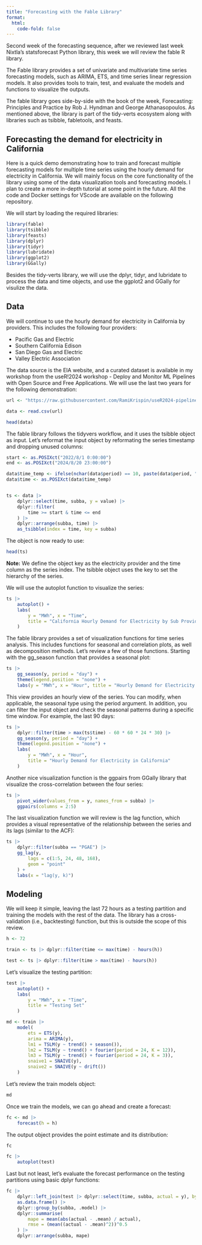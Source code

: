 ```yaml
---
title: "Forecasting with the Fable Library"
format:
  html:
    code-fold: false
---
```


Second week of the forecasting sequence, after we reviewed last week Nixtla's statsforecast Python library, this week we will review the fable R library.

The Fable library provides a set of univariate and multivariate time series forecasting models, such as ARIMA, ETS, and time series linear regression models. It also provides tools to train, test, and evaluate the models and functions to visualize the outputs.

The fable library goes side-by-side with the book of the week, Forecasting: Principles and Practice by Rob J. Hyndman and George Athanasopoulos. As mentioned above, the library is part of the tidy-verts ecosystem along with libraries such as tsibble, fabletools, and feasts. 

## Forecasting the demand for electricity in California
Here is a quick demo demonstrating how to train and forecast multiple forecasting models for multiple time series using the hourly demand for electricity in California. We will mainly focus on the core functionality of the library using some of the data visualization tools and forecasting models. I plan to create a more in-depth tutorial at some point in the future. All the code and Docker settings for VScode are available on the following repository. 

We will start by loading the required libraries:

```r
library(fable)
library(tsibble)
library(feasts)
library(dplyr)
library(tidyr)
library(lubridate)
library(ggplot2)
library(GGally)
```


Besides the tidy-verts library, we will use the dplyr, tidyr, and lubridate to process the data and time objects, and use the ggplot2 and GGally for visulize the data.

## Data

We will continue to use the hourly demand for electricity in California by providers. This includes the following four providers:

- Pacific Gas and Electric
- Southern California Edison
- San Diego Gas and Electric
- Valley Electric Association

The data source is the EIA website, and a curated dataset is available in my workshop from the useR!2024 workshop - Deploy and Monitor ML Pipelines with Open Source and Free Applications. We will use the last two years for the following demonstration:

```r
url <- "https://raw.githubusercontent.com/RamiKrispin/useR2024-pipeline-workshop/main/data/data.csv"

data <- read.csv(url)

head(data)
```

The fable library follows the tidyvers workflow, and it uses the tsibble object as input. Let's reformat the input object by reformating the series timestamp and dropping unused columns:

```r
start <- as.POSIXct("2022/8/1 0:00:00")
end <- as.POSIXct("2024/8/20 23:00:00")

data$time_temp <- ifelse(nchar(data$period) == 10, paste(data$period, "00:00:00", sep = " "), data$period)
data$time <- as.POSIXct(data$time_temp)


ts <- data |>
    dplyr::select(time, subba, y = value) |>
    dplyr::filter(
        time >= start & time <= end
    ) |>
    dplyr::arrange(subba, time) |>
    as_tsibble(index = time, key = subba)
```

The object is now ready to use:

```r
head(ts)
```

**Note:** We define the object key as the electricity provider and the time column as the series index. The tsibble object uses the key to set the hierarchy of the series.


We will use the autoplot function to visualize the series:
```r
ts |>
    autoplot() +
    labs(
        y = "MWh", x = "Time",
        title = "California Hourly Demand for Electricity by Sub Provider"
    )
```


The fable library provides a set of visualization functions for time series analysis. This includes functions for seasonal and correlation plots, as well as decomposition methods. Let's review a few of those functions. Starting with the gg_season function that provides a seasonal plot:



```r
ts |>
    gg_season(y, period = "day") +
    theme(legend.position = "none") +
    labs(y = "MWh", x = "Hour", title = "Hourly Demand for Electricity in California")

```

This view provides an hourly view of the series. You can modify, when applicable, the seasonal type using the period argument. In addition, you can filter the input object and check the seasonal patterns during a specific time window. For example, the last 90 days:

```r
ts |>
    dplyr::filter(time > max(ts$time) - 60 * 60 * 24 * 30) |>
    gg_season(y, period = "day") +
    theme(legend.position = "none") +
    labs(
        y = "MWh", x = "Hour",
        title = "Hourly Demand for Electricity in California"
    )
```

Another nice visualization function is the ggpairs from GGally library that visualize the cross-correlation between the four series:
```r
ts |>
    pivot_wider(values_from = y, names_from = subba) |>
    ggpairs(columns = 2:5)
```

The last visualization function we will review is the lag function, which provides a visual representative of the relationship between the series and its lags (similar to the ACF):

```r
ts |>
    dplyr::filter(subba == "PGAE") |>
    gg_lag(y,
        lags = c(1:5, 24, 48, 168),
        geom = "point"
    ) +
    labs(x = "lag(y, k)")

```




## Modeling

We will keep it simple, leaving the last 72 hours as a testing partition and training the models with the rest of the data. The library has a cross-validation (i.e., backtesting) function, but this is outside the scope of this review.

```r
h <- 72

train <- ts |> dplyr::filter(time <= max(time) - hours(h))

test <- ts |> dplyr::filter(time > max(time) - hours(h))
```

Let's visualize the testing partition:

```r
test |>
    autoplot() +
    labs(
        y = "MWh", x = "Time",
        title = "Testing Set"
    )
```


```r
md <- train |>
    model(
        ets = ETS(y),
        arima = ARIMA(y),
        lm1 = TSLM(y ~ trend() + season()),
        lm2 = TSLM(y ~ trend() + fourier(period = 24, K = 12)),
        lm3 = TSLM(y ~ trend() + fourier(period = 24, K = 3)),
        snaive1 = SNAIVE(y),
        snaive2 = SNAIVE(y ~ drift())
    )
```

Let's review the train models object:

```r
md
```


Once we train the models, we can go ahead and create a forecast:

```r
fc <- md |>
    forecast(h = h)

```

The output object provides the point estimate and its distribution:
```r
fc
```

```r
fc |>
    autoplot(test)
```

Last but not least, let's evaluate the forecast performance on the testing partitions using basic dplyr functions:
```r
fc |>
    dplyr::left_join(test |> dplyr::select(time, subba, actual = y), by = c("time", "subba")) |>
    as.data.frame() |>
    dplyr::group_by(subba, .model) |>
    dplyr::summarise(
        mape = mean(abs(actual - .mean) / actual),
        rmse = (mean((actual - .mean)^2))^0.5
    ) |>
    dplyr::arrange(subba, mape)
```
